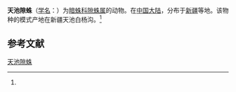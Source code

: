 {{Speciesbox
| name = 天池隙蛛
| status = 
| status_system = 
| image = 
| genus = Coelotes
| species = tianchiensis
| authority = (Wang et al, 1990)<ref name='id14124'>{{cite web| url =http://www.bioinfo.cn/db05/BjdwSpecies.php?action=view&id=14124| title =天池隙蛛| work =《中国动物物种编目数据库》| publisher =中国科学院微生物研究所| author =中国科学院动物研究所| accessdate =2009-04-28| deadurl =yes| archiveurl =https://web.archive.org/web/20160305024949/http://www.bioinfo.cn/db05/BjdwSpecies.php?action=view&id=14124| archivedate =2016-03-05}}</ref>
}}

'''天池隙蛛'''（[[学名|学名]]：{{lang|la|''Coelotes tianchiensis''}}）为[[暗蛛科|暗蛛科]][[隙蛛属|隙蛛属]]的动物。在[[中国大陆|中国大陆]]，分布于[[新疆|新疆]]等地。该物种的模式产地在新疆天池白杨沟。<ref name='id14124'/>

== 参考文献 ==
{{reflist}}

{{Wikispecies|Coelotes tianchiensis}}

[[Category:隙蛛属|天池隙蛛]]


{{蜘蛛小作品}}